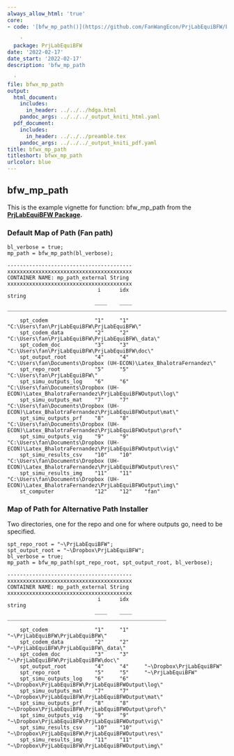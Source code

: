 ```yaml
---
always_allow_html: 'true'
core:
- code: '[bfw_mp_path()](https://github.com/FanWangEcon/PrjLabEquiBFW/blob/main/PrjLabEquiBFW/paramsdata/bfw_mp_path.m)

    '
  package: PrjLabEquiBFW
date: '2022-02-17'
date_start: '2022-02-17'
description: 'bfw_mp_path

  '
file: bfwx_mp_path
output:
  html_document:
    includes:
      in_header: ../../../hdga.html
    pandoc_args: ../../../_output_kniti_html.yaml
  pdf_document:
    includes:
      in_header: ../../../preamble.tex
    pandoc_args: ../../../_output_kniti_pdf.yaml
title: bfwx_mp_path
titleshort: bfwx_mp_path
urlcolor: blue
---
```


## bfw_mp_path

This is the example vignette for function: bfw_mp_path from the
[**PrjLabEquiBFW
Package**](https://fanwangecon.github.io/PrjLabEquiBFW/)**.**

### Default Map of Path (Fan path)

    bl_verbose = true;
    mp_path = bfw_mp_path(bl_verbose);

    ----------------------------------------
    xxxxxxxxxxxxxxxxxxxxxxxxxxxxxxxxxxxxxxxx
    CONTAINER NAME: mp_path_external String
    xxxxxxxxxxxxxxxxxxxxxxxxxxxxxxxxxxxxxxxx
                                 i      idx                                                string                                           
                                ____    ____    ____________________________________________________________________________________________

        spt_codem               "1"     "1"     "C:\Users\fan\PrjLabEquiBFW\PrjLabEquiBFW\"                                                 
        spt_codem_data          "2"     "2"     "C:\Users\fan\PrjLabEquiBFW\PrjLabEquiBFW\_data\"                                           
        spt_codem_doc           "3"     "3"     "C:\Users\fan\PrjLabEquiBFW\PrjLabEquiBFW\doc\"                                             
        spt_output_root         "4"     "4"     "C:\Users\fan\Documents\Dropbox (UH-ECON)\Latex_BhalotraFernandez\"                         
        spt_repo_root           "5"     "5"     "C:\Users\fan\PrjLabEquiBFW\"                                                               
        spt_simu_outputs_log    "6"     "6"     "C:\Users\fan\Documents\Dropbox (UH-ECON)\Latex_BhalotraFernandez\PrjLabEquiBFWOutput\log\" 
        spt_simu_outputs_mat    "7"     "7"     "C:\Users\fan\Documents\Dropbox (UH-ECON)\Latex_BhalotraFernandez\PrjLabEquiBFWOutput\mat\" 
        spt_simu_outputs_prf    "8"     "8"     "C:\Users\fan\Documents\Dropbox (UH-ECON)\Latex_BhalotraFernandez\PrjLabEquiBFWOutput\prof\"
        spt_simu_outputs_vig    "9"     "9"     "C:\Users\fan\Documents\Dropbox (UH-ECON)\Latex_BhalotraFernandez\PrjLabEquiBFWOutput\vig\" 
        spt_simu_results_csv    "10"    "10"    "C:\Users\fan\Documents\Dropbox (UH-ECON)\Latex_BhalotraFernandez\PrjLabEquiBFWOutput\res\" 
        spt_simu_results_img    "11"    "11"    "C:\Users\fan\Documents\Dropbox (UH-ECON)\Latex_BhalotraFernandez\PrjLabEquiBFWOutput\img\" 
        st_computer             "12"    "12"    "fan"                                                                                       

### Map of Path for Alternative Path Installer

Two directories, one for the repo and one for where outputs go, need to
be specified.

    spt_repo_root = "~\PrjLabEquiBFW";
    spt_output_root = "~\Dropbox\PrjLabEquiBFW";
    bl_verbose = true;
    mp_path = bfw_mp_path(spt_repo_root, spt_output_root, bl_verbose);

    ----------------------------------------
    xxxxxxxxxxxxxxxxxxxxxxxxxxxxxxxxxxxxxxxx
    CONTAINER NAME: mp_path_external String
    xxxxxxxxxxxxxxxxxxxxxxxxxxxxxxxxxxxxxxxx
                                 i      idx                           string                       
                                ____    ____    ___________________________________________________

        spt_codem               "1"     "1"     "~\PrjLabEquiBFW\PrjLabEquiBFW\"                   
        spt_codem_data          "2"     "2"     "~\PrjLabEquiBFW\PrjLabEquiBFW\_data\"             
        spt_codem_doc           "3"     "3"     "~\PrjLabEquiBFW\PrjLabEquiBFW\doc\"               
        spt_output_root         "4"     "4"     "~\Dropbox\PrjLabEquiBFW"                          
        spt_repo_root           "5"     "5"     "~\PrjLabEquiBFW"                                  
        spt_simu_outputs_log    "6"     "6"     "~\Dropbox\PrjLabEquiBFW\PrjLabEquiBFWOutput\log\" 
        spt_simu_outputs_mat    "7"     "7"     "~\Dropbox\PrjLabEquiBFW\PrjLabEquiBFWOutput\mat\" 
        spt_simu_outputs_prf    "8"     "8"     "~\Dropbox\PrjLabEquiBFW\PrjLabEquiBFWOutput\prof\"
        spt_simu_outputs_vig    "9"     "9"     "~\Dropbox\PrjLabEquiBFW\PrjLabEquiBFWOutput\vig\" 
        spt_simu_results_csv    "10"    "10"    "~\Dropbox\PrjLabEquiBFW\PrjLabEquiBFWOutput\res\" 
        spt_simu_results_img    "11"    "11"    "~\Dropbox\PrjLabEquiBFW\PrjLabEquiBFWOutput\img\" 
